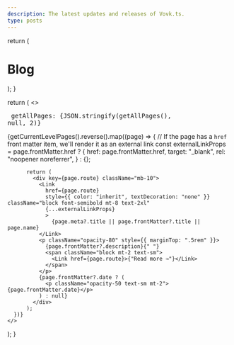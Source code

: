 ```yaml
---
description: The latest updates and releases of Vovk.ts.
type: posts
---
```



  return (
    <div className="max-w-screen-lg mx-auto pt-4 pb-8 mb-16 border-b border-gray-400 border-opacity-20">
      <h1>
        <span className="font-bold leading-tight lg:text-5xl">Blog</span>
      </h1>
    </div>
  );
}

  return (
      <>
        <pre>
          getAllPages: {JSON.stringify(getAllPages(), null, 2)}
        </pre>
        {getCurrentLevelPages().reverse().map((page) => {
          // If the page has a `href` front matter item, we'll render it as an external link
          const externalLinkProps = page.frontMatter.href
            ? {
                href: page.frontMatter.href,
                target: "_blank",
                rel: "noopener noreferrer",
              }
            : {};

          return (
            <div key={page.route} className="mb-10">
              <Link
                href={page.route}
                style={{ color: "inherit", textDecoration: "none" }} className="block font-semibold mt-8 text-2xl"
                {...externalLinkProps}
                >
                  {page.meta?.title || page.frontMatter?.title || page.name}
              </Link>
              <p className="opacity-80" style={{ marginTop: ".5rem" }}>
                {page.frontMatter?.description}{" "}
                <span className="block mt-2 text-sm">
                  <Link href={page.route}>{"Read more →"}</Link>
                </span>
              </p>
              {page.frontMatter?.date ? (
                <p className="opacity-50 text-sm mt-2">{page.frontMatter.date}</p>
              ) : null}
            </div>
          );
      })}
    </>
  );
}

<BlogHeader />
<BlogIndex />